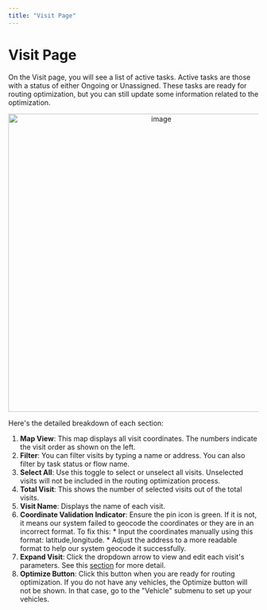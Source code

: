 ```yaml
---
title: "Visit Page"
---
```


# Visit Page

On the Visit page, you will see a list of active tasks. Active tasks are those with a status of either Ongoing or Unassigned. These tasks are ready for routing optimization, but you can still update some information related to the optimization.

<div align="center">
  <img src="https://t3837933.p.clickup-attachments.com/t3837933/509c4f15-33a5-465a-a7f6-0d93825c8b24/image.png" alt="image" width="600" />
</div>

Here's the detailed breakdown of each section: 

1. **Map View**: This map displays all visit coordinates. The numbers indicate the visit order as shown on the left.
2. **Filter**: You can filter visits by typing a name or address. You can also filter by task status or flow name.
3. **Select All**: Use this toggle to select or unselect all visits. Unselected visits will not be included in the routing optimization process.
4. **Total Visit**: This shows the number of selected visits out of the total visits.
5. **Visit Name**: Displays the name of each visit.
6. **Coordinate Validation Indicator**: Ensure the pin icon is green. If it is not, it means our system failed to geocode the coordinates or they are in an incorrect format. To fix this: \*   Input the coordinates manually using this format: latitude,longitude. \*   Adjust the address to a more readable format to help our system geocode it successfully.
7. **Expand Visit**: Click the dropdown arrow to view and edit each visit's parameters. See this [section](https://doc.clickup.com/3837933/p/h/3n3zd-81962/aa00834626ae24f/3n3zd-83562) for more detail.
8. **Optimize Button**: Click this button when you are ready for routing optimization. If you do not have any vehicles, the Optimize button will not be shown. In that case, go to the "Vehicle" submenu to set up your vehicles.